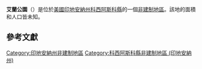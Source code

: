 {{noteTA
|G1=USState
|G2=地名
|G3=Unit
}}
{{Infobox settlement
|official_name            = 艾蘭公園
|native_name = Island Park
|settlement_type          = [[非建制地區|非建制地區]]
|image_skyline            = 
|imagesize                = 
|pushpin_map              = USA Indiana
|pushpin_label            = 艾蘭公園
|pushpin_label_position   = top
|pushpin_map_caption      = 艾蘭公園在印地安納州的位置
|subdivision_type         = [[世界政區索引|國家]]
|subdivision_type1        = [[美国州份|州份]]
|subdivision_type2        = [[印地安納州行政区划|縣]]
|subdivision_name         = [[美国|美国]]
|subdivision_name1        = [[印地安納州|印地安納州]]
|subdivision_name2        = [[科西阿斯科縣_(印地安納州)|科西阿斯科縣]]
|elevation_ft             = 830
|elevation_m              = 253
|area_total_km2           = 
|area_total_sq_mi         = 
|area_land_km2            = 
|area_land_sq_mi          = 
|area_water_km2           = 
|area_water_sq_mi         = 
|population_as_of         = 2010
|population_footnotes     = 
|population_total         = 
|population_metro         = 
|population_density_km2   = auto
|population_density_sq_mi = auto
|timezone                 = [[北美东部时区|北美东部时区]]
|utc_offset               = -5
|coordinates              = {{coord|41|17|13|N|85|48|01|W|display=inline,title}}
| coor_pinpoint           = 
| coordinates_footnotes   = 
|timezone_DST             = EDT
|utc_offset_DST           = -4
|postal_code_type         = [[美國郵區編號|郵區編號]]
|postal_code              = 46582
|area_code                = {{link-en|电话区号574|Area code 574|574}}
|blank_name = [[地名信息系统|GNIS ID]]
|blank_info = 436853<ref name="GNIS">{{cite gnis|436853|Island Park}}</ref>
}}
'''艾蘭公園'''（{{lang-en|Island Park}}）是位於[[美國|美國]][[印地安納州|印地安納州]][[科西阿斯科縣_(印地安納州)|科西阿斯科縣]]的一個[[非建制地區|非建制地區]]。該地的面積和人口皆未知。

== 參考文獻 ==
{{reflist}}

{{科西阿斯科縣 (印地安納州)}}

{{DEFAULTSORT:Island Park}}
[[Category:印地安納州非建制地區|Category:印地安納州非建制地區]]
[[Category:科西阿斯科縣非建制地區_(印地安納州)|Category:科西阿斯科縣非建制地區 (印地安納州)]]

{{Indiana-geo-stub}}